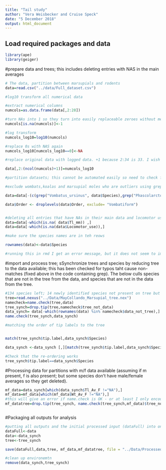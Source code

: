 ```yaml
---
title: "Tail study"
author: "Vera Weisbecker and Cruise Speck"
date: "5 December 2018"
output: html_document
---
```



## Load required packages and data
```r
library(ape)
library(geiger)

```

#prepare data and trees; this includes deleting entries with NAS in the main averages
```r
# The data, partition between marsupials and rodents
data=read.csv("../data/Full_dataset.csv")

#log10 transform all numerical data

#extract numerical columns
numcols=as.data.frame(data[,2:28])

#turn NAs into 1 so they turn into easily replaceable zeroes without messing with the logging
numcols[is.na(numcols)]<-1

#log transform
numcols_log10=log10(numcols)

#replace 0s with NAS again
numcols_log10[numcols_log10==0]<-NA

#replace original data with logged data. +1 because 2:34 is 33. I wish I knew a less pedestrian way of doing this...

data[,2:(ncol(numcols)+1)]=numcols_log10

#partition datasets; this cannot be automated easily so need to check for accuracy by looking at dataset

#exclude wombats,koalas and marsupial moles who are outliers using grep (which returns the number of the row that has the species name). These are interesting and need to be discussed, but result in low model fits so that they are taken out

data=data[-(c(grep("Vombatus_ursinus", data$Species),grep("Phascolarctos_cinereus", data$Species),grep("Lasiorhinus_latifrons", data$Species), grep("Notoryctes_typhlops", data$Species), grep("Notoryctes_caurinus", data$Species))),]

data$Order <- droplevels(data$Order, exclude= "Vombatiform")


#deleting all entries that have NAs in their main data and locomotor use; this means some species don't have weight data. There is also one specie of rodent deleted because of lack of 
data=data[-which(is.na( data$Tl_mm)) ,]
data=data[-which(is.na(data$Locomotor_use)),]

#make sure the species names are in teh reows

rownames(data)<-data$Species

#running this in rmd I get an error message, but it does not seem to impact on the output


```


#import and process tree; sSynchronize trees and species by reducing tree to the data available; this has been checked for typos taht cause non-matches (fixed above in the code containing grep). The below culls species that are not in the tree from the data, and species that are not in the data from the tree.
```r
#134 species left; 14 newly identified species not present on tree but each of them are represented as close sister groups
tree=read.nexus("../Data/MayCollando_Marsupial_tree.nex")
namecheck=name.check(tree,data)
tree_synch=drop.tip(tree,namecheck$tree_not_data)
data_synch= data[-which(rownames(data) %in% namecheck$data_not_tree),]
name.check(tree_synch,data_synch)

#matching the order of tip labels to the tree


match(tree_synch$tip.label,data_synch$Species)

data_synch <-data_synch [,][match(tree_synch$tip.label,data_synch$Species),]

#Check that the re-ordering works
tree_synch$tip.label==data_synch$Species


```


#Processing data for partitions with m/f data available (assuming if m present, f is also present; but some species don't have male/female averages so they get deleted). 
```r
mf_data=data_synch[which(data_synch$Tl_Av_F !="NA"),]
mf_data=mf_data[which(mf_data$Wt_Av_F !="NA"),]
#this will give an error if name.check is OK - or at least I only encountered this error if this was the case
mf_datatree=drop.tip(tree_synch, name.check(tree_synch,mf_data)$tree_not_data )



```


#Packaging all outputs for analysis

```r

#putting all outputs and the initial processed input (dataFull) into one RDA 
dataFull<-data
data<-data_synch
tree<-tree_synch

save(dataFull,data,tree, mf_data,mf_datatree, file = "../Data/Processed_Data_for_Pgls.rda")

#clean up environemtn
remove(data_synch,tree_synch)

```
